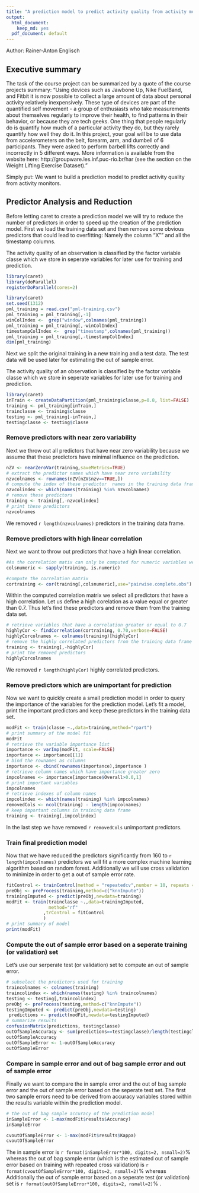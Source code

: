 ```yaml
---
title: "A prediction model to predict activity quality from activity monitors."
output:
  html_document:
    keep_md: yes
  pdf_document: default
---
```

Author: Rainer-Anton Englisch

## Executive summary
The task of the course project can be summarized by a quote of the course projects summary:
"Using devices such as Jawbone Up, Nike FuelBand, and Fitbit it is now possible to collect a large amount of data about personal activity relatively inexpensively. These type of devices are part of the quantified self movement - a group of enthusiasts who take measurements about themselves regularly to improve their health, to find patterns in their behavior, or because they are tech geeks. One thing that people regularly do is quantify how much of a particular activity they do, but they rarely quantify how well they do it. In this project, your goal will be to use data from accelerometers on the belt, forearm, arm, and dumbell of 6 participants. They were asked to perform barbell lifts correctly and incorrectly in 5 different ways. More information is available from the website here: http://groupware.les.inf.puc-rio.br/har (see the section on the Weight Lifting Exercise Dataset)."

Simply put: We want to build a prediction model to predict activity quality from activity monitors. 

## Predictor Analysis and Reduction 
Before letting caret to create a prediction model we will try to reduce the number of predictors in order to speed up the creation of the prediction model. First we load the training data set and then remove some obvious predictors that could lead to overfitting: Namely the column "X"" and all the timestamp columns.

The activity quality of an observation is classified by the factor variable classe which we store in seperate variables for later use for training and prediction.

```r
library(caret)
library(doParallel)
registerDoParallel(cores=2)
```

```r
library(caret)
set.seed(1312)
pml_training = read.csv("pml-training.csv")
pml_training = pml_training[,-1]
winColIndex <-  grep("window",colnames(pml_training))
pml_training = pml_training[,-winColIndex]
timestampColIndex <-  grep("timestamp",colnames(pml_training))
pml_training = pml_training[,-timestampColIndex]
dim(pml_training)
```

Next we split the original training in a new training and a test data. The test data will be used later for estimating the out of sample error.

The activity quality of an observation is classified by the factor variable classe which we store in seperate variables for later use for training and prediction.

```r
library(caret)
inTrain <- createDataPartition(pml_training$classe,p=0.8, list=FALSE)
training <- pml_training[inTrain,]
trainclasse <- training$classe
testing <- pml_training[-inTrain,]
testingclasse <- testing$classe
```

### Remove predictors with near zero variability
Next we throw out all predictors that have near zero variability because we assume
that these predictors have minimal influence on the prediction.

```r
nZV <- nearZeroVar(training,saveMetrics=TRUE)
# extract the predictor names which have near zero variability
nzvcolnames <- rownames(nZV[nZV$nzv==TRUE,])
# compute the index of these predictor  names in the training data frame
nzvcolindex <- which(names(training) %in% nzvcolnames)
# remove these predictors
training <- training[,-nzvcolindex]
# print these predictors
nzvcolnames
```
We removed `r length(nzvcolnames)` predictors in the training data frame.

### Remove predictors with high linear correlation

Next we want to throw out predictors that have a high linear correlation.

```r
#As the correlation matix can only be computed for numeric variables we need to identify numeric variables
colsnumeric <- sapply(training, is.numeric)

#compute the correlation matrix
cortraining <- cor(training[,colsnumeric],use="pairwise.complete.obs")
```

Within the computed correlation matrix we select all predictors that have a high correlation. Let us define a high corelation as a value equal or greater than 0.7. Thus let's find these predictors and remove them from the training data set.
```r
# retrieve variables that have a correlation greater or equal to 0.7
highlyCor <- findCorrelation(cortraining, 0.70,verbose=FALSE)
highlyCorcolnames <- colnames(training)[highlyCor]
# remove the highly correlated predictors from the training data frame
training <- training[,-highlyCor]
# print the removed predictors
highlyCorcolnames
```
We removed `r length(highlyCor)` highly correlated predictors.

### Remove predictors which are unimportant for prediction

Now we want to quickly create  a small prediction model in order to
query the importance of the variables for the prediction model.
Let's fit a model, print the important predictors and keep these predictors in the training data set.
```r
modFit <- train(classe ~.,data=training,method="rpart")
# print summary of the model fit
modFit
# retrieve the variable importance list
importance <- varImp(modFit, scale=FALSE)
importance <- importance[[1]]
# bind the rownames as columns 
importance <- cbind(rownames(importance),importance )
# retrieve column names which have importance greater zero
impcolnames <- importance[importance$Overall>0.0,1]
# print important variables
impcolnames
# retrieve indexes of column names
impcolindex <- which(names(training) %in% impcolnames)
removedCols <- ncol(training) - length(impcolnames)
# keep important columns in training data frame
training <- training[,impcolindex]
```

In the last step we have removed `r removedCols` unimportant predictors.

### Train final prediction model
Now that we have reduced the predictors significantly from 160 to `r length(impcolnames)` predictors we will fit a more complex machine learning algorithm based on random forest. Additionally we will use cross validation to minimize in order to get a out of sample error rate.

```r
fitControl <- trainControl(method = "repeatedcv",number = 10, repeats = 3)
preObj <- preProcess(training,method=c("knnImpute"))
trainingImputed <- predict(preObj,newdata=training)
modFit <- train(trainclasse ~.,data=trainingImputed,
                method="rf"
              ,trControl = fitControl
              )
# print summary of model
print(modFit)
```

### Compute the out of sample error based on a seperate training (or validation) set
Let's use our serperate test (or validation) set to compute an out of sample error.

```r
# subselect the predictors used for training
traincolnames <- colnames(training)
traincolindex <- which(names(testing) %in% traincolnames)
testing <- testing[,traincolindex]
preObj <- preProcess(testing,method=c("knnImpute"))
testingImputed <- predict(preObj,newdata=testing)
 predictions <- predict(modFit,newdata=testingImputed)
# summarize results
confusionMatrix(predictions, testingclasse)
outOfSampleAccuracy <- sum(predictions==testingclasse)/length(testingclasse)
outOfSampleAccuracy
outOfSampleError <- 1-outOfSampleAccuracy
outOfSampleError
```

### Compare in sample error and out of bag sample error and out of sample error
Finally we want to compare the in sample error and the out of bag sample error and the out of sample error based on the seperate test set.  The first two sample errors need to be derived from accuracy variables  stored within the results variable within the prediction model.

```r
# the out of bag sample accuracy of the prediction model
inSampleError <- 1-max(modFit$results$Accuracy)
inSampleError

cvoutOfSampleError <- 1-max(modFit$results$Kappa)
cvoutOfSampleError
```

The in sample error is `r format(inSampleError*100, digits=2, nsmall=2)`% whereas the out of bag sample error (which is the estimated out of sample error based on training with repeated cross validation) is `r format(cvoutOfSampleError*100, digits=2, nsmall=2)`% whereas 
Additionally the out of sample error based on a seperate test (or validation) set is `r format(outOfSampleError*100, digits=2, nsmall=2)`% .

